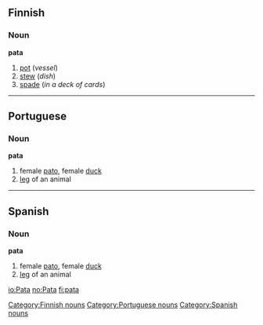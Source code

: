 ==Finnish==
{{Finnish index|pa}}

===Noun===
'''pata'''
# [[pot]] (''vessel'')
# [[stew]] (''dish'')
# [[spade]] (''in a deck of cards'')

----

==Portuguese==

===Noun===
'''pata''' {{f}}

# female [[pato]], female [[duck]]
# [[leg]] of an animal

----

==Spanish==

===Noun===
'''pata''' {{f}}
# female [[pato]], female [[duck]]
# [[leg]] of an animal

[[Category:Finnish nouns]]
[[Category:Portuguese nouns]]
[[Category:Spanish nouns]]

[[io:Pata]]
[[no:Pata]]
[[fi:pata]]